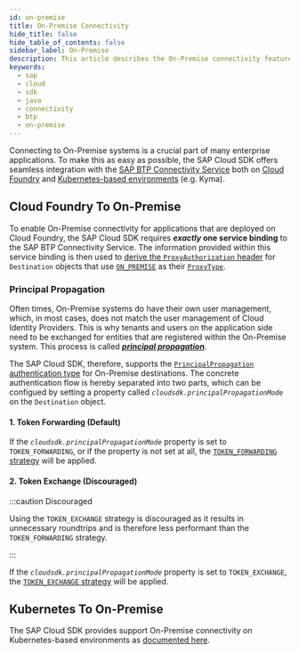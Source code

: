 ```yaml
---
id: on-premise
title: On-Premise Connectivity
hide_title: false
hide_table_of_contents: false
sidebar_label: On-Premise
description: This article describes the On-Premise connectivity features of the SAP Cloud SDK for Java.
keywords:
  - sap
  - cloud
  - sdk
  - java
  - connectivity
  - btp
  - on-premise
---
```


Connecting to On-Premise systems is a crucial part of many enterprise applications.
To make this as easy as possible, the SAP Cloud SDK offers seamless integration with the [SAP BTP Connectivity Service](https://help.sap.com/docs/connectivity/sap-btp-connectivity-cf/connectivity) both on [Cloud Foundry](#cloud-foundry-to-on-premise) and [Kubernetes-based environments](#k8s-to-on-premise) (e.g. Kyma).

## Cloud Foundry To On-Premise

To enable On-Premise connectivity for applications that are deployed on Cloud Foundry, the SAP Cloud SDK requires **_exactly_ one service binding** to the SAP BTP Connectivity Service.
The information provided within this service binding is then used to [derive the `ProxyAuthorization` header](http-destinations#deriving-the-proxy-authorization-header) for `Destination` objects that use [`ON_PREMISE`](pathname:///java-api/v5/com/sap/cloud/sdk/cloudplatform/connectivity/ProxyType.html#ON_PREMISE) as their [`ProxyType`](pathname:///java-api/v5/com/sap/cloud/sdk/cloudplatform/connectivity/HttpDestinationProperties.html#getProxyType()).

### Principal Propagation

Often times, On-Premise systems do have their own user management, which, in most cases, does not match the user management of Cloud Identity Providers.
This is why tenants and users on the application side need to be exchanged for entities that are registered within the On-Premise system.
This process is called [**_principal propagation_**](https://help.sap.com/docs/connectivity/sap-btp-connectivity-cf/configuring-principal-propagation?locale=en-).

The SAP Cloud SDK, therefore, supports the [`PrincipalPropagation` authentication type](pathname:///java-api/v5/com/sap/cloud/sdk/cloudplatform/connectivity/AuthenticationType.html#PRINCIPAL_PROPAGATION) for On-Premise destinations.
The concrete authentication flow is hereby separated into two parts, which can be configued by setting a property called _`cloudsdk.principalPropagationMode`_ on the `Destination` object.

#### 1. Token Forwarding (Default)

If the _`cloudsdk.principalPropagationMode`_ property is set to `TOKEN_FORWARDING`, or if the property is not set at all, the [`TOKEN_FORWARDING` strategy](pathname:///java-api/v5/com/sap/cloud/sdk/cloudplatform/connectivity/PrincipalPropagationMode.html#TOKEN_FORWARDING) will be applied.

#### 2. Token Exchange (Discouraged)

:::caution Discouraged

Using the `TOKEN_EXCHANGE` strategy is discouraged as it results in unnecessary roundtrips and is therefore less performant than the `TOKEN_FORWARDING` strategy.

:::

If the _`cloudsdk.principalPropagationMode`_ property is set to `TOKEN_EXCHANGE`, the [`TOKEN_EXCHANGE` strategy](pathname:///java-api/v5/com/sap/cloud/sdk/cloudplatform/connectivity/PrincipalPropagationMode.html#TOKEN_EXCHANGE) will be applied.

## Kubernetes To On-Premise

The SAP Cloud SDK provides support On-Premise connectivity on Kubernetes-based environments as [documented here](../../environments/kubernetes-kyma#on-premise-connectivity).